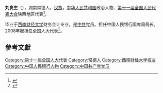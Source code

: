 '''刘贵生'''（{{bd|1963年||}}），湖南常德人，[[汉族|汉族]]，[[中华人民共和国|中华人民共和国]]政治人物、[[第十一届全国人民代表大会|第十一届全国人民代表大会]]陕西地区代表<ref>{{cite web|author=新华网|title=第十一届全国人大代表|url=http://news.xinhuanet.com/ziliao/2008-03/03/content_7708230.htm?node=36628|publisher=新华网|accessdate=2014-01-07|archive-date=2014-01-10|archive-url=https://web.archive.org/web/20140110211415/http://news.xinhuanet.com/ziliao/2008-03/03/content_7708230.htm?node=36628|dead-url=no}}</ref>。

毕业于[[西南财经大学|西南财经大学]]财务会计专业，是[[中共|中共]]党员。担任中国人民银行国库局局长。2008年起担任全国人大代表<ref>{{cite news|title=全国人大代表信息-刘贵生|url=http://210.82.31.1:8084/delegate/viewDelegate.action?dbid=112465|accessdate=2013-04-05|newspaper=全国人大网|archive-url=https://web.archive.org/web/20160305225804/http://www.npc.gov.cn/delegate/viewDelegate.action?dbid=112465|archive-date=2016-03-05|dead-url=yes}}</ref>。

==參考文獻==
{{reflist}}

{{DEFAULTSORT:liu guisheng}}
[[Category:第十一届全国人大代表|Category:第十一届全国人大代表]]
[[Category:常德人|Category:常德人]]
[[Category:西南财经大学校友|Category:西南财经大学校友]]
[[Category:中国人民银行人物|Category:中国人民银行人物]]
[[Category:中国共产党党员|Category:中国共产党党员]]
{{china-poli-bio-stub}}